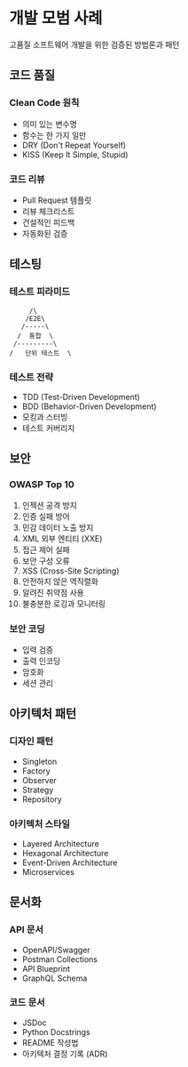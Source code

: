 # 개발 모범 사례

고품질 소프트웨어 개발을 위한 검증된 방법론과 패턴

## 코드 품질

### Clean Code 원칙
- 의미 있는 변수명
- 함수는 한 가지 일만
- DRY (Don't Repeat Yourself)
- KISS (Keep It Simple, Stupid)

### 코드 리뷰
- Pull Request 템플릿
- 리뷰 체크리스트
- 건설적인 피드백
- 자동화된 검증

## 테스팅

### 테스트 피라미드
```
     /\
    /E2E\
   /-----\
  /  통합  \
 /---------\
/   단위 테스트  \
```

### 테스트 전략
- TDD (Test-Driven Development)
- BDD (Behavior-Driven Development)
- 모킹과 스터빙
- 테스트 커버리지

## 보안

### OWASP Top 10
1. 인젝션 공격 방지
2. 인증 실패 방어
3. 민감 데이터 노출 방지
4. XML 외부 엔티티 (XXE)
5. 접근 제어 실패
6. 보안 구성 오류
7. XSS (Cross-Site Scripting)
8. 안전하지 않은 역직렬화
9. 알려진 취약점 사용
10. 불충분한 로깅과 모니터링

### 보안 코딩
- 입력 검증
- 출력 인코딩
- 암호화
- 세션 관리

## 아키텍처 패턴

### 디자인 패턴
- Singleton
- Factory
- Observer
- Strategy
- Repository

### 아키텍처 스타일
- Layered Architecture
- Hexagonal Architecture
- Event-Driven Architecture
- Microservices

## 문서화

### API 문서
- OpenAPI/Swagger
- Postman Collections
- API Blueprint
- GraphQL Schema

### 코드 문서
- JSDoc
- Python Docstrings
- README 작성법
- 아키텍처 결정 기록 (ADR)